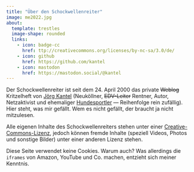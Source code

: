 ```yaml
---
title: "Über den Schockwellenreiter"
image: me2022.jpg
about:
  template: trestles
  image-shape: rounded
  links:
    - icon: badge-cc
      href: ttp://creativecommons.org/licenses/by-nc-sa/3.0/de/
    - icon: github
      href: https://github.com/kantel
    - icon: mastodon
      href: https://mastodon.social/@kantel
---
```


Der Schockwellenreiter ist seit dem 24. April 2000 das private <del>Weblog</del> Kritzelheft von [Jörg Kantel](http://cognitiones.kantel-chaos-team.de/cv.html) (Neuköllner, <del>EDV-Leiter</del> Rentner, Autor, Netzaktivist und ehemaliger [Hundesportler](http://cognitiones.kantel-chaos-team.de/notizblock/agility.html) --- Reihenfolge rein zufällig). Hier steht, was mir gefällt. Wem es nicht gefällt, der braucht ja nicht mitzulesen.

Alle eigenen Inhalte des Schockwellenreiters stehen unter einer [Creative-Commons-Lizenz](http://creativecommons.org/licenses/by-nc-sa/3.0/de/), jedoch können fremde Inhalte (speziell Videos, Photos und sonstige Bilder) unter einer anderen Lizenz stehen.

Diese Seite verwendet keine Cookies. Warum auch? Was allerdings die `iframes` von Amazon, YouTube und Co. machen, entzieht sich meiner Kenntnis.
